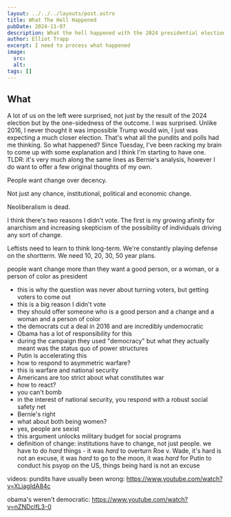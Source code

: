 ```yaml
---
layout: ../../../layouts/post.astro
title: What The Hell Happened
pubDate: 2024-11-07
description: What the hell happened with the 2024 presidential election
author: Elliot Trapp
excerpt: I need to process what happened
image:
  src: 
  alt:
tags: []
---
```



## What 

A lot of us on the left were surprised, not just by the result of the 2024 election but by the one-sidedness of the outcome. I was surprised. Unlike 2016, I never thought it was impossible Trump would win, I just was expecting a much closer election. That's what all the pundits and polls had me thinking. So what happened? Since Tuesday, I've been racking my brain to come up with some explanation and I think I'm starting to have one. TLDR: it's very much along the same lines as Bernie's analysis, however I do want to offer a few original thoughts of my own.

People want change over decency. 

Not just any chance, institutional, political and economic change.

Neoliberalism is dead.

I think there's two reasons I didn't vote. The first is my growing afinity for anarchism and increasing skepticism of the possibility of individuals driving any sort of change. 

Leftists need to learn to think long-term. We're constantly playing defense on the shortterm. We need 10, 20, 30, 50 year plans.

people want change more than they want a good person, or a woman, or a person of color as president
- this is why the question was never about turning voters, but getting voters to come out
- this is a big reason I didn't vote
- they should offer someone who is a good person and a change and a woman and a person of color
- the democrats cut a deal in 2016 and are incredibly undemocratic
- Obama has a lot of responsibility for this
- during the campaign they used "democracy" but what they actually meant was the status quo of power structures
- Putin is accelerating this 
- how to respond to asymmetric warfare?
- this is warfare and national security
- Americans are too strict about what constitutes war
- how to react?
- you can't bomb
- in the interest of national security, you respond with a robust social safety net
- Bernie's right
- what about both being women?
- yes, people are sexist
- this argument unlocks military budget for social programs
- definition of change: institutions have to change, not just people. we have to do *hard* things - it was *hard* to overturn Roe v. Wade, it's hard is not an excuse, it was *hard* to go to the moon, it was *hard* for Putin to conduct his psyop on the US, things being hard is not an excuse

videos: 
pundits have usually been wrong: https://www.youtube.com/watch?v=XLiagIdA84c
<YouTube id="XLiagIdA84c" />


obama's weren't democratic: https://www.youtube.com/watch?v=nZNDclfL3-0

<YouTube id="nZNDclfL3-0" />